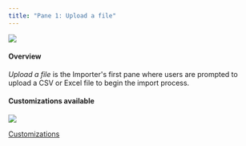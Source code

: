 ```yaml
---
title: "Pane 1: Upload a file"
---
```


![](/images/a41649a-upload.png)

#### Overview

_Upload a file_ is the Importer's first pane where users are prompted to upload a CSV or Excel file to begin the import process.

#### Customizations available

![](/images/6821ba1-image.png)

[Customizations](/docs/customizations#upload-a-file)